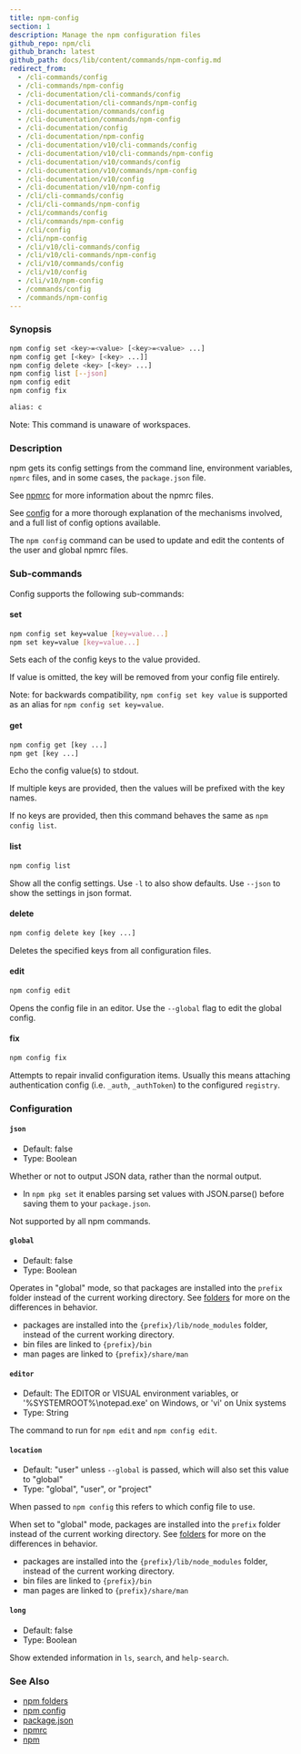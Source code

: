```yaml
---
title: npm-config
section: 1
description: Manage the npm configuration files
github_repo: npm/cli
github_branch: latest
github_path: docs/lib/content/commands/npm-config.md
redirect_from:
  - /cli-commands/config
  - /cli-commands/npm-config
  - /cli-documentation/cli-commands/config
  - /cli-documentation/cli-commands/npm-config
  - /cli-documentation/commands/config
  - /cli-documentation/commands/npm-config
  - /cli-documentation/config
  - /cli-documentation/npm-config
  - /cli-documentation/v10/cli-commands/config
  - /cli-documentation/v10/cli-commands/npm-config
  - /cli-documentation/v10/commands/config
  - /cli-documentation/v10/commands/npm-config
  - /cli-documentation/v10/config
  - /cli-documentation/v10/npm-config
  - /cli/cli-commands/config
  - /cli/cli-commands/npm-config
  - /cli/commands/config
  - /cli/commands/npm-config
  - /cli/config
  - /cli/npm-config
  - /cli/v10/cli-commands/config
  - /cli/v10/cli-commands/npm-config
  - /cli/v10/commands/config
  - /cli/v10/config
  - /cli/v10/npm-config
  - /commands/config
  - /commands/npm-config
---
```


### Synopsis

```bash
npm config set <key>=<value> [<key>=<value> ...]
npm config get [<key> [<key> ...]]
npm config delete <key> [<key> ...]
npm config list [--json]
npm config edit
npm config fix

alias: c
```

Note: This command is unaware of workspaces.

### Description

npm gets its config settings from the command line, environment variables, `npmrc` files, and in some cases, the `package.json` file.

See [npmrc](/cli/v10/configuring-npm/npmrc) for more information about the npmrc files.

See [config](/cli/v10/using-npm/config) for a more thorough explanation of the mechanisms involved, and a full list of config options available.

The `npm config` command can be used to update and edit the contents of the user and global npmrc files.

### Sub-commands

Config supports the following sub-commands:

#### set

```bash
npm config set key=value [key=value...]
npm set key=value [key=value...]
```

Sets each of the config keys to the value provided.

If value is omitted, the key will be removed from your config file entirely.

Note: for backwards compatibility, `npm config set key value` is supported as an alias for `npm config set key=value`.

#### get

```bash
npm config get [key ...]
npm get [key ...]
```

Echo the config value(s) to stdout.

If multiple keys are provided, then the values will be prefixed with the key names.

If no keys are provided, then this command behaves the same as `npm config list`.

#### list

```bash
npm config list
```

Show all the config settings. Use `-l` to also show defaults. Use `--json` to show the settings in json format.

#### delete

```bash
npm config delete key [key ...]
```

Deletes the specified keys from all configuration files.

#### edit

```bash
npm config edit
```

Opens the config file in an editor. Use the `--global` flag to edit the global config.

#### fix

```bash
npm config fix
```

Attempts to repair invalid configuration items. Usually this means attaching authentication config (i.e. `_auth`, `_authToken`) to the configured `registry`.

### Configuration

#### `json`

- Default: false
- Type: Boolean

Whether or not to output JSON data, rather than the normal output.

- In `npm pkg set` it enables parsing set values with JSON.parse() before saving them to your `package.json`.

Not supported by all npm commands.

#### `global`

- Default: false
- Type: Boolean

Operates in "global" mode, so that packages are installed into the `prefix` folder instead of the current working directory. See [folders](/cli/v10/configuring-npm/folders) for more on the differences in behavior.

- packages are installed into the `{prefix}/lib/node_modules` folder, instead of the current working directory.
- bin files are linked to `{prefix}/bin`
- man pages are linked to `{prefix}/share/man`

#### `editor`

- Default: The EDITOR or VISUAL environment variables, or '%SYSTEMROOT%\notepad.exe' on Windows, or 'vi' on Unix systems
- Type: String

The command to run for `npm edit` and `npm config edit`.

#### `location`

- Default: "user" unless `--global` is passed, which will also set this value to "global"
- Type: "global", "user", or "project"

When passed to `npm config` this refers to which config file to use.

When set to "global" mode, packages are installed into the `prefix` folder instead of the current working directory. See [folders](/cli/v10/configuring-npm/folders) for more on the differences in behavior.

- packages are installed into the `{prefix}/lib/node_modules` folder, instead of the current working directory.
- bin files are linked to `{prefix}/bin`
- man pages are linked to `{prefix}/share/man`

#### `long`

- Default: false
- Type: Boolean

Show extended information in `ls`, `search`, and `help-search`.

### See Also

- [npm folders](/cli/v10/configuring-npm/folders)
- [npm config](/cli/v10/commands/npm-config)
- [package.json](/cli/v10/configuring-npm/package-json)
- [npmrc](/cli/v10/configuring-npm/npmrc)
- [npm](/cli/v10/commands/npm)
